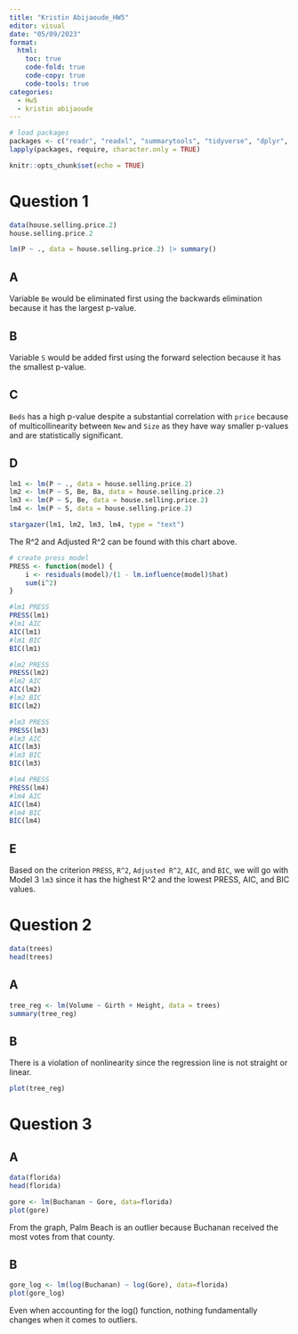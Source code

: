 ```yaml
---
title: "Kristin Abijaoude_HW5"
editor: visual
date: "05/09/2023"
format:
  html:
    toc: true
    code-fold: true
    code-copy: true
    code-tools: true
categories:
  - Hw5
  - kristin abijaoude
---
```


```r
# load packages
packages <- c("readr", "readxl", "summarytools", "tidyverse", "dplyr", "smss", "alr4", "stargazer", "broom", "qpcR")
lapply(packages, require, character.only = TRUE)

knitr::opts_chunk$set(echo = TRUE)
```

# Question 1

```r
data(house.selling.price.2)
house.selling.price.2
```
```r
lm(P ~ ., data = house.selling.price.2) |> summary()
```

## A

Variable `Be` would be eliminated first using the backwards elimination because it has the largest p-value.

## B

Variable `S` would be added first using the forward selection because it has the smallest p-value.

## C

`Beds` has a high p-value despite a substantial correlation with `price` because of multicollinearity between `New` and `Size` as they have way smaller p-values and are statistically significant.

## D

```r
lm1 <- lm(P ~ ., data = house.selling.price.2)
lm2 <- lm(P ~ S, Be, Ba, data = house.selling.price.2)
lm3 <- lm(P ~ S, Be, data = house.selling.price.2)
lm4 <- lm(P ~ S, data = house.selling.price.2)

stargazer(lm1, lm2, lm3, lm4, type = "text")
```

The R^2 and Adjusted R^2 can be found with this chart above.

```r
# create press model
PRESS <- function(model) {
    i <- residuals(model)/(1 - lm.influence(model)$hat)
    sum(i^2)
}
```

```r
#lm1 PRESS
PRESS(lm1)
#lm1 AIC
AIC(lm1)
#lm1 BIC
BIC(lm1)
```

```r
#lm2 PRESS
PRESS(lm2)
#lm2 AIC
AIC(lm2)
#lm2 BIC
BIC(lm2)
```

```r
#lm3 PRESS
PRESS(lm3)
#lm3 AIC
AIC(lm3)
#lm3 BIC
BIC(lm3)
```

```r
#lm4 PRESS
PRESS(lm4)
#lm4 AIC
AIC(lm4)
#lm4 BIC
BIC(lm4)
```

## E

Based on the criterion `PRESS`, `R^2`, `Adjusted R^2`, `AIC`, and `BIC`, we will go with Model 3 `lm3` since it has the highest R^2 and the lowest PRESS, AIC, and BIC values.

# Question 2

```r
data(trees)
head(trees)
```
## A

```r
tree_reg <- lm(Volume ~ Girth + Height, data = trees)
summary(tree_reg)
```

## B

There is a violation of nonlinearity since the regression line is not straight or linear.

```r
plot(tree_reg)
```
# Question 3

## A

```r
data(florida)
head(florida)
```

```r
gore <- lm(Buchanan ~ Gore, data=florida)
plot(gore)
```
From the graph, Palm Beach is an outlier because Buchanan received the most votes from that county.

## B

```r
gore_log <- lm(log(Buchanan) ~ log(Gore), data=florida)
plot(gore_log)
```
Even when accounting for the log() function, nothing fundamentally changes when it comes to outliers.
